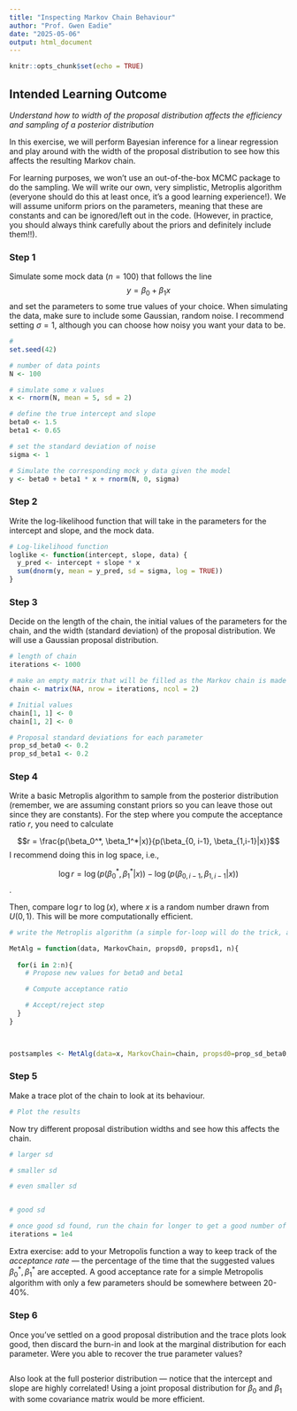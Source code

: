 ---
title: "Inspecting Markov Chain Behaviour"
author: "Prof. Gwen Eadie"
date: "2025-05-06"
output: html_document
---

```{r setup, include=FALSE}
knitr::opts_chunk$set(echo = TRUE)
```

## Intended Learning Outcome 

_Understand how to width of the proposal distribution affects the efficiency and sampling of a posterior distribution_


In this exercise, we will perform Bayesian inference for a linear regression and play around with the width of the proposal distribution to see how this affects the resulting Markov chain. 

For learning purposes, we won't use an out-of-the-box MCMC package to do the sampling. We will write our own, very simplistic, Metroplis algorithm (everyone should do this at least once, it's a good learning experience!). We will assume uniform priors on the parameters, meaning that these are constants and can be ignored/left out in the code. (However, in practice, you should always think carefully about the priors and definitely include them!!).

### Step 1

Simulate some mock data ($n=100$) that follows the line $$y = \beta_0 + \beta_1 x$$ and set the parameters to some true values of your choice. When simulating the data, make sure to include some Gaussian, random noise. I recommend setting $\sigma=1$, although you can choose how noisy you want your data to be.

```{r}
# 
set.seed(42)

# number of data points
N <- 100

# simulate some x values
x <- rnorm(N, mean = 5, sd = 2)

# define the true intercept and slope
beta0 <- 1.5
beta1 <- 0.65

# set the standard deviation of noise
sigma <- 1

# Simulate the corresponding mock y data given the model
y <- beta0 + beta1 * x + rnorm(N, 0, sigma)
```


### Step 2

Write the log-likelihood function that will take in the parameters for the intercept and slope, and the mock data. 

```{r}
# Log-likelihood function
loglike <- function(intercept, slope, data) {
  y_pred <- intercept + slope * x
  sum(dnorm(y, mean = y_pred, sd = sigma, log = TRUE))
}
```


### Step 3

Decide on the length of the chain, the initial values of the parameters for the chain, and the width (standard deviation) of the proposal distribution. We will use a Gaussian proposal distribution. 

```{r}
# length of chain
iterations <- 1000

# make an empty matrix that will be filled as the Markov chain is made
chain <- matrix(NA, nrow = iterations, ncol = 2)

# Initial values
chain[1, 1] <- 0
chain[1, 2] <- 0

# Proposal standard deviations for each parameter
prop_sd_beta0 <- 0.2
prop_sd_beta1 <- 0.2
```


### Step 4


Write a basic Metroplis algorithm to sample from the posterior distribution (remember, we are assuming constant priors so you can leave those out since they are constants). For the step where you compute the acceptance ratio $r$, you need to calculate

$$r = \frac{p(\beta_0^*, \beta_1^*|x)}{p(\beta_{0, i-1}, \beta_{1,i-1}|x)}$$
I recommend doing this in log space, i.e.,

$$\log{r} = \log{(p(\beta_0^*, \beta_1^*|x))} - \log{(p(\beta_{0, i-1}, \beta_{1,i-1}|x))}$$.


Then, compare $\log{r}$ to $\log{(x)}$, where $x$ is a random number drawn from $U(0,1)$. This will be more computationally efficient.


```{r}
# write the Metroplis algorithm (a simple for-loop will do the trick, and should be very quick for this model)

MetAlg = function(data, MarkovChain, propsd0, propsd1, n){
  
  for(i in 2:n){
    # Propose new values for beta0 and beta1

    # Compute acceptance ratio

    # Accept/reject step
  }
}
  


postsamples <- MetAlg(data=x, MarkovChain=chain, propsd0=prop_sd_beta0, propsd1 = prop_sd_beta1, n=iterations)
```


### Step 5


Make a trace plot of the chain to look at its behaviour.

```{r}
# Plot the results


```


Now try different proposal distribution widths and see how this affects the chain. 
```{r}
# larger sd

# smaller sd

# even smaller sd


# good sd

# once good sd found, run the chain for longer to get a good number of samples
iterations = 1e4


```


Extra exercise: add to your Metropolis function a way to keep track of the _acceptance rate_ --- the percentage of the time that the suggested values $\beta_0^*,\beta_1^*$ are accepted. A good acceptance rate for a simple Metropolis algorithm with only a few parameters should be somewhere between 20-40\%.

### Step 6

Once you've settled on a good proposal distribution and the trace plots look good, then discard the burn-in and look at the marginal distribution for each parameter. Were you able to recover the true parameter values? 

```{r}

```


Also look at the full posterior distribution --- notice that the intercept and slope are highly correlated! Using a joint proposal distribution for $\beta_0$ and $\beta_1$ with some covariance matrix would be more efficient.

```{r}


```
